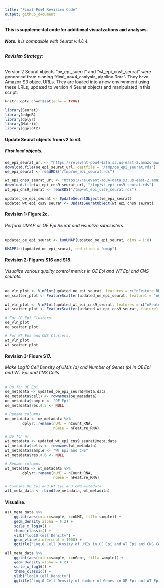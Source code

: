 ```yaml
---
title: "Final Pou4 Revision Code"
output: github_document
---
```


#### This is supplemental code for additional visualizations and analyses.

###### **Note:** It is compatible with Seurat v.4.0.4.

###### **Revision Strategy:** 
Version 2 Seurat objects "oe_epi_suerat" and "wt_epi_cns9_seurat" were generated from running "final_pou4_analysis_pipeline.Rmd". They have Amazon S3 object URLs. They are loaded into a new environment using these URLs, updated to version 4 Seurat objects and manipulated in this script.

```r
knitr::opts_chunk$set(echo = TRUE)
```

```r
library(Seurat)
library(edgeR)
library(dplyr)
library(Matrix)
library(ggplot2)
```

#### **Update Seurat objects from v2 to v3.**
##### First load objects.
```r
oe_epi_seurat_url <- "https://relevant-pou4-data.s3.us-east-2.amazonaws.com/pou4_revision_code_relevant_objects/oe_epi_seurat.rds"
download.file(oe_epi_seurat_url, destfile = "/tmp/oe_epi_seurat.rds")
oe_epi_seurat <- readRDS("/tmp/oe_epi_seurat.rds")

wt_epi_cns9_seurat_url <- "https://relevant-pou4-data.s3.us-east-2.amazonaws.com/pou4_revision_code_relevant_objects/wt_epi_cns9_seurat.rds"
download.file(wt_epi_cns9_seurat_url, "/tmp/wt_epi_cns9_seurat.rds")
wt_epi_cns9_seurat <- readRDS("/tmp/wt_epi_cns9_seurat.rds")
```

```r
updated_oe_epi_seurat <- UpdateSeuratObject(oe_epi_seurat)
updated_wt_epi_cns9_seurat <- UpdateSeuratObject(wt_epi_cns9_seurat)
```

#### **Revision 1:** Figure 2c.
###### Perform UMAP on OE Epi Seurat and visualize subclusters.
```r
updated_oe_epi_seurat <- RunUMAP(updated_oe_epi_seurat, dims = 1:8)
```

```r
UMAPPlot(updated_oe_epi_seurat, reduction = "umap")
```

#### **Revision 2:** Figures S16 and S18.
###### Visualize various quality control metrics in OE Epi and WT Epi and CNS seurats.
```r
oe_vln_plot <- VlnPlot(updated_oe_epi_seurat, features = c("nFeature_RNA", "nCount_RNA"), ncol = 2)
oe_scatter_plot <- FeatureScatter(updated_oe_epi_seurat, feature1 = "nCount_RNA", feature2 = "nFeature_RNA")

wt_vln_plot <- VlnPlot(updated_wt_epi_cns9_seurat, features = c("nFeature_RNA", "nCount_RNA"), ncol = 2)
wt_scatter_plot <- FeatureScatter(updated_wt_epi_cns9_seurat, feature1 = "nCount_RNA", feature2 = "nFeature_RNA")

# For OE Epi Clusters.
oe_vln_plot
oe_scatter_plot

# For WT Epi and CNS Clusters.
wt_vln_plot
wt_scatter_plot
```

#### **Revision 3:** Figure S17.
###### Make Log10 Cell Density of UMIs (a) and Number of Genes (b) in OE Epi and WT Epi and CNS Cells
```r
# Do for OE Epi.
oe_metadata <- updated_oe_epi_seurat@meta.data
oe_metadata$cells <- rownames(oe_metadata)
oe_metadata$sample <- "OE Epi"
oe_metadata$res.0.5 <- NULL

# Rename columns.
oe_metadata <- oe_metadata %>%
        dplyr::rename(nUMI = nCount_RNA,
                      nGene = nFeature_RNA)

# Do for WT.
wt_metadata <- updated_wt_epi_cns9_seurat@meta.data
wt_metadata$cells <- rownames(wt_metadata)
wt_metadata$sample <- "WT Epi and CNS"
wt_metadata$res.0.6 <- NULL

# Rename columns.
wt_metadata <- wt_metadata %>%
        dplyr::rename(nUMI = nCount_RNA,
                      nGene = nFeature_RNA)

# Combine OE Epi and WT Epi and CNS metadata.
all_meta_data <- rbind(oe_metadata, wt_metadata)
```

#### **Visualize.**
```r
all_meta_data %>% 
  	ggplot(aes(color=sample, x=nUMI, fill= sample)) +
  	geom_density(alpha = 0.2) + 
  	scale_x_log10() + 
  	theme_classic() +
  	ylab("log10 Cell Density") +
  	geom_vline(xintercept = 1000) +
    ggtitle("Log10 Cell Density of UMIs in OE Epi and WT Epi and CNS Cells") 

all_meta_data %>% 
  	ggplot(aes(color=sample, x=nGene, fill= sample)) +
  	geom_density(alpha = 0.2) + 
  	scale_x_log10() + 
  	theme_classic() +
  	ylab("log10 Cell Density") +
    ggtitle("Log10 Cell Density of Number of Genes in OE Epi and WT Epi and CNS Cells") 
```


